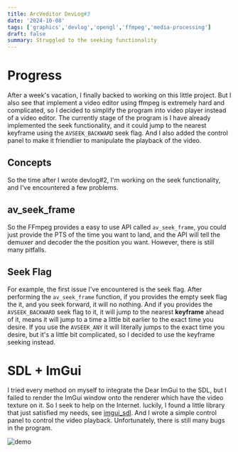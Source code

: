 ```yaml
---
title: ArcVeditor DevLog#3
date: '2024-10-08'
tags: ['graphics','devlog','opengl','ffmpeg','media-processing']
draft: false
summary: Struggled to the seeking functionality
---
```

# Progress

After a week's vacation, I finally backed to working on this little project. But I also see that implement a video editor using ffmpeg is extremely hard and complicated, so I decided to simplify the program into video player instead of a video editor. The currently stage of the program is I have already implemented the seek functionality, and it could jump to the nearest keyframe using the `AVSEEK_BACKWARD` seek flag. And I also added the control panel to make it friendlier to manipulate the playback of the video.

## Concepts

So the time after I wrote devlog#2, I'm working on the seek functionality, and I've encountered a few problems.

## av_seek_frame

So the FFmpeg provides a easy to use API called `av_seek_frame`, you could just provide the PTS of the time you want to land, and the API will tell the demuxer and decoder the the position you want. However, there is still many pitfalls.

## Seek Flag

For example, the first issue I've encountered is the seek flag. After performing the `av_seek_frame` function, if you provides the empty seek flag the it, and you seek forward, it will no nothing. And if you provides the `AVSEEK_BACKWARD` seek flag to it, it will jump to the nearest **keyframe** ahead of it, means it will jump to a time  a little bit earlier to the exact time you desire.
If you use the `AVSEEK_ANY` it will literally jumps to the exact time you desire, but it's a little bit complicated, so I decided to use the keyframe seeking instead.

# SDL + ImGui
I tried every method on myself to integrate the Dear ImGui to the SDL, but I failed to render the ImGui window onto the renderer which have the video texture on it. So I seek to help on the Internet. luckily, I found a little library that just satisfied my needs, see [imgui_sdl](https://github.com/Tyyppi77/imgui_sdl). And I wrote a simple control panel to control the video playback. Unfortunately, there is still many bugs in the program.

![demo](/static/images/devlog/devlog3-demostrate.png)